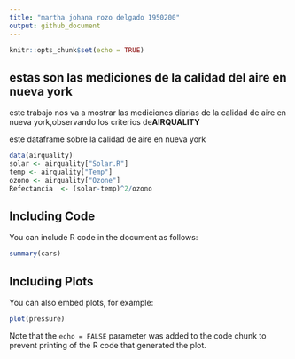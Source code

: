 ```yaml
---
title: "martha johana rozo delgado 1950200"
output: github_document
---
```


```r
knitr::opts_chunk$set(echo = TRUE)
```

## estas son las mediciones de la calidad del aire en nueva york
este trabajo nos va a mostrar las mediciones diarias de la calidad de aire en nueva york,observando los criterios de**AIRQUALITY** 

este dataframe sobre la calidad de aire en nueva york

```r
data(airquality)
solar <- airquality["Solar.R"]
temp <- airquality["Temp"]
ozono <- airquality["Ozone"]
Refectancia  <- (solar-temp)^2/ozono

```


## Including Code

You can include R code in the document as follows:

```r
summary(cars)
```

## Including Plots

You can also embed plots, for example:

```r
plot(pressure)
```

Note that the `echo = FALSE` parameter was added to the code chunk to prevent printing of the R code that generated the plot.

